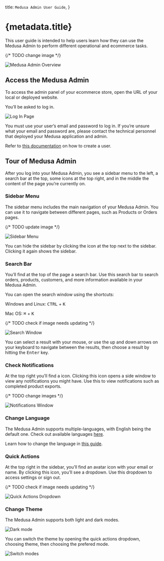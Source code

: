 
  title: `Medusa Admin User Guide`,
}

# {metadata.title}

This user guide is intended to help users learn how they can use the Medusa Admin to perform different operational and ecommerce tasks.

{/* TODO change image */}

![Medusa Admin Overview](https://res.cloudinary.com/dza7lstvk/image/upload/v1710228410/User%20Guide/Screenshot_2024-03-12_at_9.24.45_AM_wllqvq.png)

## Access the Medusa Admin

To access the admin panel of your ecommerce store, open the URL of your local or deployed website.

You’ll be asked to log in.

![Log In Page](https://res.cloudinary.com/dza7lstvk/image/upload/v1710228558/User%20Guide/Screenshot_2024-03-12_at_9.29.08_AM_cqjgq3.png)

You must use your user’s email and password to log in. If you’re unsure what your email and password are, please contact the technical personnel that deployed your Medusa application and admin.

<Note title="Technical Tip">

Refer to [this documentation](!resources!/medusa-cli#user) on how to create a user.

</Note>

## Tour of Medusa Admin

After you log into your Medusa Admin, you see a sidebar menu to the left, a search bar at the top, some icons at the top right, and in the middle the content of the page you’re currently on.

### Sidebar Menu

The sidebar menu includes the main navigation of your Medusa Admin. You can use it to navigate between different pages, such as Products or Orders pages.

{/* TODO update image */}

![Sidebar Menu](https://res.cloudinary.com/dza7lstvk/image/upload/v1697793775/Medusa%20Docs/User%20Guide/Screenshot_2023-10-20_at_12.22.43_PM_shbr0e.png)

You can hide the sidebar by clicking the <InlineIcon Icon={SidebarLeft} alt="sidebar" /> icon at the top next to the sidebar. Clicking it again shows the sidebar.

### Search Bar

You’ll find at the top of the page a search bar. Use this search bar to search orders, products, customers, and more information available in your Medusa Admin.

<Note title="Tip">

You can open the search window using the shortcuts:

Windows and Linux: <Kbd>CTRL</Kbd> + <Kbd>K</Kbd>

Mac OS: <Kbd>⌘</Kbd> + <Kbd>K</Kbd>

</Note>

{/* TODO check if image needs updating */}

![Search Window](https://res.cloudinary.com/dza7lstvk/image/upload/v1710228839/User%20Guide/Screenshot_2024-03-12_at_9.33.46_AM_ywdvpb.png)

You can select a result with your mouse, or use the up and down arrows on your keyboard to navigate between the results, then choose a result by hitting the <Kbd>Enter</Kbd> key.

### Check Notifications

At the top right you’ll find a <InlineIcon Icon={BellAlert} alt="Bell" /> icon. Clicking this icon opens a side window to view any notifications you might have. Use this to view notifications such as completed product exports.

{/* TODO change images */}

![Notifications Window](https://res.cloudinary.com/dza7lstvk/image/upload/v1710243446/User%20Guide/XS_from_Figma_mkn3i2.jpg)

### Change Language

The Medusa Admin supports multiple-languages, with English being the default one. Check out available languages [here](./tips/languages/page.mdx).

Learn how to change the language in [this guide](./settings/profile/page.mdx#change-admin-language).

### Quick Actions

At the top right in the sidebar, you’ll find an avatar icon with your email or name. By clicking this icon, you’ll see a dropdown. Use this dropdown to access settings or sign out.

{/* TODO check if image needs updating */}

![Quick Actions Dropdown](https://res.cloudinary.com/dza7lstvk/image/upload/v1710229778/User%20Guide/Screenshot_2024-03-12_at_9.49.26_AM_j3f1pu.png)

### Change Theme

The Medusa Admin supports both light and dark modes.

![Dark mode](https://res.cloudinary.com/dza7lstvk/image/upload/v1710323255/User%20Guide/Screenshot_2024-03-13_at_11.46.52_AM_atvw1e.png)

You can switch the theme by opening the quick actions dropdown, choosing theme, then choosing the prefered mode.

![Switch modes](https://res.cloudinary.com/dza7lstvk/image/upload/v1710323157/User%20Guide/Screenshot_2024-03-13_at_11.43.01_AM_giyhto.png)